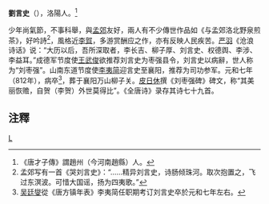 '''劉言史'''（{{bd|?||812年||}}），洛陽人。<ref>《唐才子傳》謂趙州（今河南趙縣）人。</ref>

少年尚氣節，不事科舉，與[[孟郊|孟郊]]友好，兩人有不少傳世作品如《与孟郊洛北野泉煎茶》，好吟詩<ref>孟郊写有一首《哭刘言史》：“……精异刘言史，诗肠倾珠河。取次抱置之，飞过东溟波。可惜大国谣，扬为四夷歌。”</ref>，風格近[[李賀|李賀]]，多游赏酬应之作，亦有反映人民疾苦。[[严羽|严羽]]《沧浪诗话》说：“大历以后，吾所深取者，李长吉、柳子厚、刘言史、权德舆、李涉、李益耳。”成德军节度使[[王武俊|王武俊]]欲推荐刘言史为枣强县令，刘言史以病辭，世人称为“刘枣强”。山南东道节度使[[李夷简|李夷简]]迎言史至襄阳，推荐为司功参军。元和七年（812年），病卒<ref>[[吴廷燮|吴廷燮]]從《唐方镇年表》李夷简任职期考订刘言史卒於元和七年左右。</ref>，葬于襄阳万山柳子关。[[皮日休|皮日休]]撰《刘枣强碑》碑文，称“其美丽恢赡，自贺（李贺）外世莫得比”。《全唐诗》录存其诗七十九首。

==注釋==
{{reflist}}
{{Wikisource author}}

[[Category:唐朝詩人|L]]